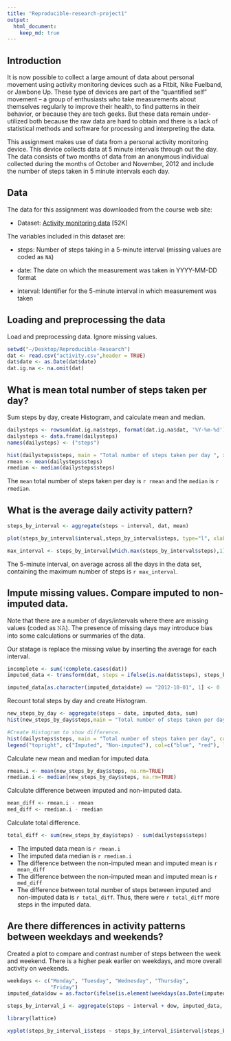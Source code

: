 ```yaml
---
title: "Reproducible-research-project1"
output: 
  html_document: 
    keep_md: true 
---
```

## Introduction
It is now possible to collect a large amount of data about personal movement using activity monitoring devices such as a Fitbit, Nike Fuelband, or Jawbone Up. These type of devices are part of the “quantified self” movement – a group of enthusiasts who take measurements about themselves regularly to improve their health, to find patterns in their behavior, or because they are tech geeks. But these data remain under-utilized both because the raw data are hard to obtain and there is a lack of statistical methods and software for processing and interpreting the data.

This assignment makes use of data from a personal activity monitoring device. This device collects data at 5 minute intervals through out the day. The data consists of two months of data from an anonymous individual collected during the months of October and November, 2012 and include the number of steps taken in 5 minute intervals each day.

## Data
The data for this assignment was downloaded from the course web
site:

* Dataset: [Activity monitoring data](https://d396qusza40orc.cloudfront.net/repdata%2Fdata%2Factivity.zip) [52K]

The variables included in this dataset are:

* steps: Number of steps taking in a 5-minute interval (missing
    values are coded as `NA`)

* date: The date on which the measurement was taken in YYYY-MM-DD
    format

* interval: Identifier for the 5-minute interval in which
    measurement was taken



## Loading and preprocessing the data

Load and preprocessing data. Ignore missing values.
```r
setwd("~/Desktop/Reproducible-Research")
dat <- read.csv("activity.csv",header = TRUE)
dat$date <- as.Date(dat$date) 
dat.ig.na <- na.omit(dat) 
```


## What is mean total number of steps taken per day?
Sum steps by day, create Histogram, and calculate mean and median.
```r
dailysteps <- rowsum(dat.ig.na$steps, format(dat.ig.na$dat, '%Y-%m-%d')) 
dailysteps <- data.frame(dailysteps) 
names(dailysteps) <- ("steps") 

hist(dailysteps$steps, main = "Total number of steps taken per day ", xlab="Number of Steps")
rmean <- mean(dailysteps$steps)
rmedian <- median(dailysteps$steps)
```

The `mean` total number of steps taken per day is `r rmean` and the `median` is `r rmedian`.

## What is the average daily activity pattern?

```r
steps_by_interval <- aggregate(steps ~ interval, dat, mean)

plot(steps_by_interval$interval,steps_by_interval$steps, type="l", xlab="Interval", ylab="Number of Steps",main="Average Number of Steps per Day by Interval")

max_interval <- steps_by_interval[which.max(steps_by_interval$steps),1]
```

The 5-minute interval, on average across all the days in the data set, containing the maximum number of steps is `r max_interval`.

## Impute missing values. Compare imputed to non-imputed data.
Note that there are a number of days/intervals where there are missing values (coded as 𝙽𝙰). The presence of missing days may introduce bias into some calculations or summaries of the data.

Our statage is replace the missing value by inserting the average for each interval.
```r
incomplete <- sum(!complete.cases(dat))
imputed_data <- transform(dat, steps = ifelse(is.na(dat$steps), steps_by_interval$steps[match(dat$interval, steps_by_interval$interval)], dat$steps))
```


```r
imputed_data[as.character(imputed_data$date) == "2012-10-01", 1] <- 0
```

Recount total steps by day and create Histogram. 
```r
new_steps_by_day <- aggregate(steps ~ date, imputed_data, sum)
hist(new_steps_by_day$steps,main = "Total number of steps taken per day", col="blue", xlab="Number of Steps")

#Create Histogram to show difference. 
hist(dailysteps$steps, main = "Total number of steps taken per day", col="red", xlab="Number of Steps", add=T)
legend("topright", c("Imputed", "Non-imputed"), col=c("blue", "red"), lwd=10)
```

Calculate new mean and median for imputed data. 
```r
rmean.i <- mean(new_steps_by_day$steps, na.rm=TRUE)
rmedian.i <- median(new_steps_by_day$steps, na.rm=TRUE)
```

Calculate difference between imputed and non-imputed data.
```r
mean_diff <- rmean.i - rmean
med_diff <- rmedian.i - rmedian
```

Calculate total difference.
```r
total_diff <- sum(new_steps_by_day$steps) - sum(dailysteps$steps)
```
* The imputed data mean is `r rmean.i`
* The imputed data median is `r rmedian.i`
* The difference between the non-imputed mean and imputed mean is `r mean_diff`
* The difference between the non-imputed mean and imputed mean is `r med_diff`
* The difference between total number of steps between imputed and non-imputed data is `r total_diff`. Thus, there were `r total_diff` more steps in the imputed data.


## Are there differences in activity patterns between weekdays and weekends?
Created a plot to compare and contrast number of steps between the week and weekend. There is a higher peak earlier on weekdays, and more overall activity on weekends.  
``` r
weekdays <- c("Monday", "Tuesday", "Wednesday", "Thursday", 
              "Friday")
imputed_data$dow = as.factor(ifelse(is.element(weekdays(as.Date(imputed_data$date)),weekdays), "Weekday", "Weekend"))

steps_by_interval_i <- aggregate(steps ~ interval + dow, imputed_data, mean)

library(lattice)

xyplot(steps_by_interval_i$steps ~ steps_by_interval_i$interval|steps_by_interval_i$dow, main="Average Steps per Day by Interval",xlab="Interval", ylab="Steps",layout=c(1,2), type="l")

```